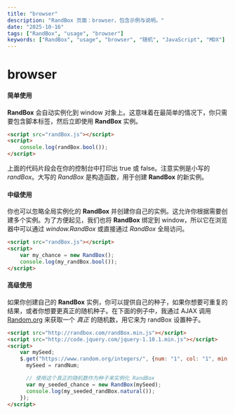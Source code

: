 ```yaml
---
title: "browser"
description: "RandBox 页面：browser，包含示例与说明。"
date: "2025-10-16"
tags: ["RandBox", "usage", "browser"]
keywords: ["RandBox", "usage", "browser", "随机", "JavaScript", "MDX"]
---
```


# browser

#### 简单使用

**RandBox** 会自动实例化到 window 对象上。这意味着在最简单的情况下，你只需要包含脚本标签，然后立即使用 **RandBox** 实例。

```html
<script src="randBox.js"></script>
<script>
    console.log(randBox.bool());
</script>
```

上面的代码片段会在你的控制台中打印出 true 或 false。注意实例是小写的 *randBox*。大写的 *RandBox* 是构造函数，用于创建 **RandBox** 的新实例。

#### 中级使用

你也可以忽略全局实例化的 **RandBox** 并创建你自己的实例。这允许你根据需要创建多个实例。为了方便起见，我们也将 **RandBox** 绑定到 window，所以它在浏览器中可以通过 *window.RandBox* 或直接通过 *RandBox* 全局访问。

```html
<script src="randBox.js"></script>
<script>
    var my_chance = new RandBox();
    console.log(my_randBox.bool());
</script>
```


#### 高级使用

如果你创建自己的 **RandBox** 实例，你可以提供自己的种子，如果你想要可重复的结果，或者你想要更真正的随机种子。在下面的例子中，我通过 AJAX 调用 [Random.org][random] 来获取一个 *真正* 的随机数，用它来为 randBox 设置种子。

```html
<script src="http://randbox.com/randBox.min.js"></script>
<script src="http://code.jquery.com/jquery-1.10.1.min.js"></script>
<script>
    var mySeed;
    $.get("https://www.random.org/integers/", {num: "1", col: "1", min: "1", max: "1000000000", base: "10", format: "plain", rnd: "new"}, function(randNum) {
      mySeed = randNum;

      // 使用这个真正的随机数作为种子来实例化 RandBox
      var my_seeded_chance = new RandBox(mySeed);
      console.log(my_seeded_randBox.natural());
    });
</script>
```

[random]: http://www.random.org
